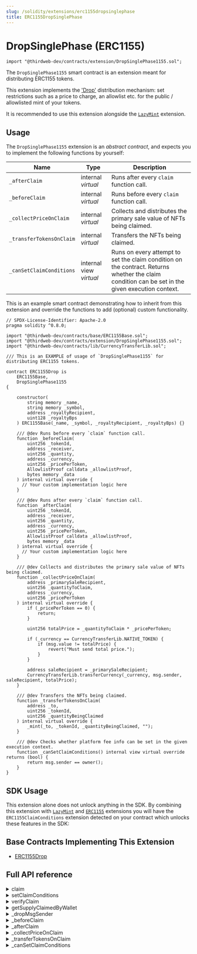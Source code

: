 ```yaml
---
slug: /solidity/extensions/erc1155dropsinglephase
title: ERC1155DropSinglePhase
---
```



# DropSinglePhase (ERC1155)

```solidity
import "@thirdweb-dev/contracts/extension/DropSinglePhase1155.sol";
```

The `DropSinglePhase1155` smart contract is an extension meant for distributing ERC1155 tokens.

This extension implements the ['Drop'](/glossary/drop) distribution mechanism: set restrictions such as a price to charge, an allowlist etc. for the public / allowlisted mint of your tokens.

It is recommended to use this extension alongside the [`LazyMint`](/solidity/extensions/lazymint) extension.

<ViewContractCodeButton
  link="https://github.com/thirdweb-dev/contracts/blob/main/contracts/extension/DropSinglePhase1155.sol"
  name="DropSinglePhase1155"
/>

## Usage

The `DropSinglePhase1155` extension is an _abstract contract_, and expects you to implement the following functions by yourself:

| Name                     | Type                    | Description                                                                                                                                      |
| ------------------------ | ----------------------- | ------------------------------------------------------------------------------------------------------------------------------------------------ |
| `_afterClaim`            | internal _virtual_      | Runs after every `claim` function call.                                                                                                          |
| `_beforeClaim`           | internal _virtual_      | Runs before every `claim` function call.                                                                                                         |
| `_collectPriceOnClaim`   | internal _virtual_      | Collects and distributes the primary sale value of NFTs being claimed.                                                                           |
| `_transferTokensOnClaim` | internal _virtual_      | Transfers the NFTs being claimed.                                                                                                                |
| `_canSetClaimConditions` | internal view _virtual_ | Runs on every attempt to set the claim condition on the contract. Returns whether the claim condition can be set in the given execution context. |

This is an example smart contract demonstrating how to inherit from this extension and override the functions to add (optional) custom functionality.

```solidity
// SPDX-License-Identifier: Apache-2.0
pragma solidity ^0.8.0;

import "@thirdweb-dev/contracts/base/ERC1155Base.sol";
import "@thirdweb-dev/contracts/extension/DropSinglePhase1155.sol";
import "@thirdweb-dev/contracts/lib/CurrencyTransferLib.sol";

/// This is an EXAMPLE of usage of `DropSinglePhase1155` for distributing ERC1155 tokens.

contract ERC1155Drop is
    ERC1155Base,
    DropSinglePhase1155
{

    constructor(
        string memory _name,
        string memory _symbol,
        address _royaltyRecipient,
        uint128 _royaltyBps
    ) ERC1155Base(_name, _symbol, _royaltyRecipient, _royaltyBps) {}

    /// @dev Runs before every `claim` function call.
    function _beforeClaim(
        uint256 _tokenId,
        address _receiver,
        uint256 _quantity,
        address _currency,
        uint256 _pricePerToken,
        AllowlistProof calldata _allowlistProof,
        bytes memory _data
    ) internal virtual override {
      // Your custom implementation logic here
    }

    /// @dev Runs after every `claim` function call.
    function _afterClaim(
        uint256 _tokenId,
        address _receiver,
        uint256 _quantity,
        address _currency,
        uint256 _pricePerToken,
        AllowlistProof calldata _allowlistProof,
        bytes memory _data
    ) internal virtual override {
      // Your custom implementation logic here
    }

    /// @dev Collects and distributes the primary sale value of NFTs being claimed.
    function _collectPriceOnClaim(
        address _primarySaleRecipient,
        uint256 _quantityToClaim,
        address _currency,
        uint256 _pricePerToken
    ) internal virtual override {
        if (_pricePerToken == 0) {
            return;
        }

        uint256 totalPrice = _quantityToClaim * _pricePerToken;

        if (_currency == CurrencyTransferLib.NATIVE_TOKEN) {
            if (msg.value != totalPrice) {
                revert("Must send total price.");
            }
        }

        address saleRecipient = _primarySaleRecipient;
        CurrencyTransferLib.transferCurrency(_currency, msg.sender, saleRecipient, totalPrice);
    }

    /// @dev Transfers the NFTs being claimed.
    function _transferTokensOnClaim(
        address _to,
        uint256 _tokenId,
        uint256 _quantityBeingClaimed
    ) internal virtual override {
        _mint(_to, _tokenId, _quantityBeingClaimed, "");
    }

    /// @dev Checks whether platform fee info can be set in the given execution context.
    function _canSetClaimConditions() internal view virtual override returns (bool) {
        return msg.sender == owner();
    }
}
```

## SDK Usage

This extension alone does not unlock anything in the SDK.
By combining this extension with [`LazyMint`](/solidity/extensions/lazymint) and [`ERC1155`](/solidity/extensions/erc1155) extensions you will have the `ERC1155ClaimConditions` extension detected on your contract which unlocks these features in the SDK:

<div className="row" style={{ marginBottom: 12 }}>
  <div className="col col--3" style={{ padding: 8 }}>
    <QuickstartCard
      name="React"
      link="/react/react.useactiveclaimcondition"
      image="/assets/languages/react.png"
    />
  </div>
  <div className="col col--3" style={{ padding: 8 }}>
    <QuickstartCard
      name="TypeScript"
      link="/typescript/sdk.erc1155claimconditions"
      image="/assets/languages/typescript.png"
    />
  </div>
  <div className="col col--3" style={{ padding: 8 }}>
    <QuickstartCard
      name="Python"
      link="/python/nft-drop-claim-conditions"
      image="/assets/languages/python.png"
    />
  </div>
  <div className="col col--3" style={{ padding: 8 }}>
    <QuickstartCard
      name="Unity"
      link="/unity/erc1155claimconditions"
      image="/assets/languages/unity.webp"
    />
  </div>
</div>

## Base Contracts Implementing This Extension

- [ERC1155Drop](/solidity/base-contracts/erc1155drop)

## Full API reference

<details>
<summary>claim</summary>
<div>

```solidity
function claim(
    address receiver,
    uint256 tokenId,
    uint256 quantity,
    address currency,
    uint256 pricePerToken,
    AllowlistProof calldata allowlistProof,
    bytes memory data
) external payable;
```

- Lets an account claim a given quantity of tokens.
- Parameter `receiver`: The receiver of the NFTs to claim.
- Parameter `tokenId`: The tokenId of the NFTs to claim.
- Parameter `quantity`: The quantity of NFTs to claim.
- Parameter `currency`: The currency in which to pay for the claim.
- Parameter `pricePerToken`: The price per token to pay for the claim.
- Parameter `allowlistProof`: The proof of the claimer's inclusion in the merkle root allowlist.
- Parameter `data`: Arbitrary bytes data that can be leveraged in the implementation of this interface.

</div>
</details>

<details>
<summary>setClaimConditions</summary>
<div>

```solidity
struct ClaimCondition {
    uint256 startTimestamp;
    uint256 maxClaimableSupply;
    uint256 supplyClaimed;
    uint256 quantityLimitPerWallet;
    bytes32 merkleRoot;
    uint256 pricePerToken;
    address currency;
    string metadata;
}

function setClaimConditions(
    uint256 tokenId,
    ClaimCondition calldata phase,
    bool resetClaimEligibility
) external;
```

- Lets an authorized wallet set the claim condition for the contract.
- Parameter `tokenId`: The tokenId for which to set the claim condition.
- Parameter `phase`: The set of restrictions that will apply to the minting of tokens on the contract.
  - `startTimestamp`: The unix timestamp after which the claim condition applies.
  - `maxClaimableSupply`: The maximum total number of tokens that can be claimed under the claim condition.
  - `supplyClaimed`: At any given point, the number of tokens that have been claimed under the claim condition.
  - `quantityLimitPerWallet`: The maximum number of tokens that can be claimed by a wallet.
  - `merkleRoot`: The allowlist of addresses that can claim tokens under the claim condition.
  - `pricePerToken`: The price required to pay per token claimed.
  - `currency`: The currency in which the price must be paid.
- Parameter `resetClaimEligibility`: Whether to carry over the restrictions active for wallets that claimed tokens in the incumbent claim condition (e.g. next valid claim timestamp for a given wallet).
- The `_canSetClaimConditions` function is run on every call to this function. If the return value of `_canSetClaimConditions` is `false`, the `setClaimConditions` call will revert.

</div>
</details>

<details>
<summary>verifyClaim</summary>
<div>

```solidity
struct AllowlistProof {
    bytes32[] proof;
    uint256 quantityLimitPerWallet;
    uint256 pricePerToken;
    address currency;
}

function verifyClaim(
    uint256 tokenId,
    address claimer,
    uint256 quantity,
    address currency,
    uint256 pricePerToken,
    AllowlistProof calldata allowlistProof
) public view returns (bool isOverride);
```

- Checks a request to claim tokens against the active claim condition's criteria.
- Parameter `tokenId`: The tokenId of the NFTs to claim.
- Parameter `claimer`: The wallet claiming tokens.
- Parameter `quantity`: The quantity of NFTs to claim.
- Parameter `currency`: The currency in which to pay the price for the claim.
- Parameter `pricePerToken`: The price to pay per token claimed.
- Parameter `allowlistProof`: Struct containing below elements:
  - `proof`: Proof of concerned wallet's inclusion in an allowlist.
  - `quantityLimitPerWallet`: The total quantity of tokens the allowlisted wallet is eligible to claim over time.
  - `pricePerToken`: The price per token the allowlisted wallet must pay to claim tokens.
  - `currency`: The currency in which the allowlisted wallet must pay the price for claiming tokens.

</div>
</details>

<details>
<summary>getSupplyClaimedByWallet</summary>
<div>

```solidity
function getSupplyClaimedByWallet(uint256 tokenId, address claimer)
    public
    view
    returns (uint256);
```

- Returns the number of tokens claimed by a wallet under the active condition.
- Parameter `tokenId`: The tokenId of the NFTs to claim.
- Parameter `claimer`: The wallet claiming tokens.

</div>
</details>

<details>
<summary>_dropMsgSender</summary>
<div>

```solidity
function _dropMsgSender() internal virtual returns (address);
```

- Exposes the ability to override the msg sender.

</div>
</details>

<details>
<summary>_beforeClaim</summary>
<div>

```solidity
function _beforeClaim(
    uint256 tokenId,
    address receiver,
    uint256 quantity,
    address currency,
    uint256 pricePerToken,
    AllowlistProof calldata allowlistProof,
    bytes memory data
) internal virtual
```

- Runs before every `claim` function call. Exposes the ability to add custom logic that runs before every claim of tokens.
- Parameter `tokenId`: The tokenId of the NFTs to claim.
- Parameter `receiver`: The receiver of the NFTs to claim.
- Parameter `quantity`: The quantity of NFTs to claim.
- Parameter `currency`: The currency in which to pay for the claim.
- Parameter `pricePerToken`: The price per token to pay for the claim.
- Parameter `allowlistProof`: The proof of the claimer's inclusion in the merkle root allowlist.
- Parameter `data`: Arbitrary bytes data that can be leveraged in the implementation of this interface.

</div>
</details>

<details>
<summary>_afterClaim</summary>
<div>

```solidity
function _afterClaim(
    uint256 tokenId,
    address receiver,
    uint256 quantity,
    address currency,
    uint256 pricePerToken,
    AllowlistProof calldata allowlistProof,
    bytes memory data
) internal virtual
```

- Runs after every `claim` function call. Exposes the ability to add custom logic that runs after every claim of tokens.
- Parameter `tokenId`: The tokenId of the NFTs to claim.
- Parameter `receiver`: The receiver of the NFTs to claim.
- Parameter `quantity`: The quantity of NFTs to claim.
- Parameter `currency`: The currency in which to pay for the claim.
- Parameter `pricePerToken`: The price per token to pay for the claim.
- Parameter `allowlistProof`: The proof of the claimer's inclusion in the merkle root allowlist.
- Parameter `data`: Arbitrary bytes data that can be leveraged in the implementation of this interface.

</div>
</details>

<details>
<summary>_collectPriceOnClaim</summary>
<div>

```solidity
function _collectPriceOnClaim(
    address primarySaleRecipient,
    uint256 quantityToClaim,
    address currency,
    uint256 pricePerToken
) internal virtual;
```

- Collects and distributes the primary sale value of NFTs being claimed.
- Parameter `primarySaleRecipient`: The recipient of the primary sale value generated from a claim.
- Parameter `quantityToClaim`: The quantity of NFTs being claimed.
- Parameter `currency`: The currency used to pay for the claim.
- Parameter `pricePerToken`: The price per token to pay for the claim.

</div>
</details>

<details>
<summary>_transferTokensOnClaim</summary>
<div>

```solidity
function _transferTokensOnClaim(address to, uint256 tokenId, uint256 quantityBeingClaimed)
    internal
    virtual
    returns (uint256 startTokenId);
```

- Transfers the NFTs being claimed to the appropriate recipient.
- Parameter `to`: The recipient of the tokens for a claim.
- Parameter `tokenId`: The tokenId of the NFTs being claimed.
- Parameter `quantityBeingClaimed`: The quantity of NFTs being claimed.

</div>
</details>

<details>
<summary>_canSetClaimConditions</summary>
<div>

```solidity
function _canSetClaimConditions() internal view virtual returns (bool);
```

- Runs on every `setClaimConditions` function call.
- Returns whether the claim condition can be set in the given execution context.
- For example, this function can check whether the wallet calling `setClaimConditions` is the contract owner, and enforce that only the owner should be able to successfully call `setClaimConditions`.

</div>
</details>
